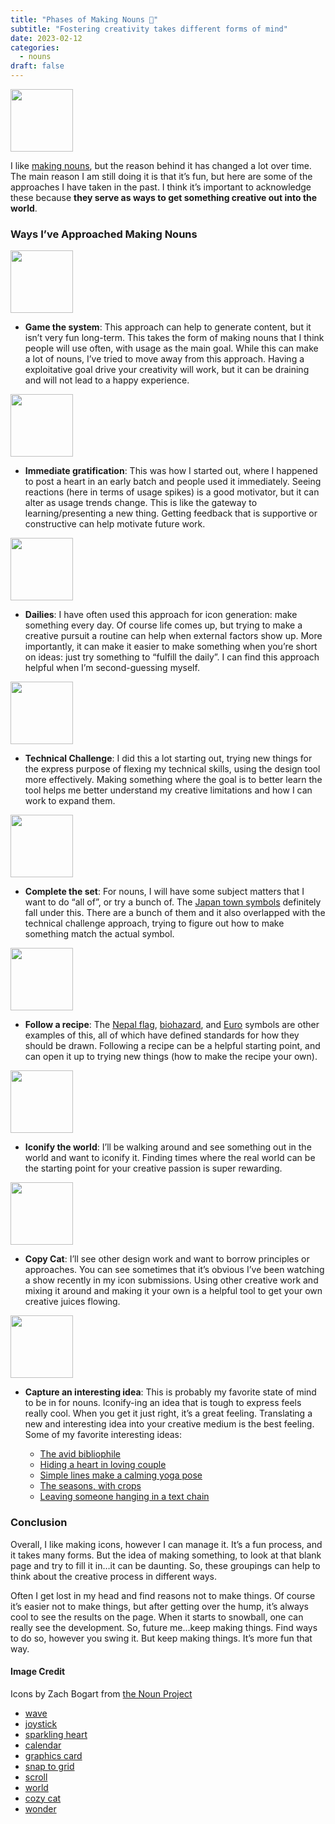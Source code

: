 ```yaml
---
title: "Phases of Making Nouns 🖤"
subtitle: "Fostering creativity takes different forms of mind"
date: 2023-02-12
categories:
  - nouns
draft: false
---
```


![](49 - wave.svg){fig-align="center" width="100"} 

I like [making nouns](/nouns), but the reason behind it has changed a lot over time. The main reason I am still doing it is that it's fun, but here are some of the approaches I have taken in the past. I think it's important to acknowledge these because **they serve as ways to get something creative out into the world**.

### Ways I've Approached Making Nouns

![](05 - joystick.svg){fig-align="center" width="100"}

- **Game the system**: This approach can help to generate content, but it isn't very fun long-term. This takes the form of making nouns that I think people will use often, with usage as the main goal. While this can make a lot of nouns, I've tried to move away from this approach. Having a exploitative goal drive your creativity will work, but it can be draining and will not lead to a happy experience.

![](20 - sparkling heart.svg){fig-align="center" width="100"} 

- **Immediate gratification**: This was how I started out, where I happened to post a heart in an early batch and people used it immediately. Seeing reactions (here in terms of usage spikes) is a good motivator, but it can alter as usage trends change. This is like the gateway to learning/presenting a new thing. Getting feedback that is supportive or constructive can help motivate future work.

![](64 - calendar.svg){fig-align="center" width="100"} 

- **Dailies**: I have often used this approach for icon generation: make something every day. Of course life comes up, but trying to make a creative pursuit a routine can help when external factors show up. More importantly, it can make it easier to make something when you're short on ideas: just try something to "fulfill the daily". I can find this approach helpful when I'm second-guessing myself.

![](29 - graphics card.svg){fig-align="center" width="100"} 

- **Technical Challenge**: I did this a lot starting out, trying new things for the express purpose of flexing my technical skills, using the design tool more effectively. Making something where the goal is to better learn the tool helps me better understand my creative limitations and how I can work to expand them.

![](64 - snap to grid.svg){fig-align="center" width="100"} 

- **Complete the set**: For nouns, I will have some subject matters that I want to do "all of", or try a bunch of. The [Japan town symbols](https://thenounproject.com/browse/collection-icon/japanese-towns-136265/?p=1) definitely fall under this. There are a bunch of them and it also overlapped with the technical challenge approach, trying to figure out how to make something match the actual symbol.

![](16 - scroll.svg){fig-align="center" width="100"} 

- **Follow a recipe**: The [Nepal flag](https://thenounproject.com/icon/flag-of-nepal-3653123/), [biohazard](https://thenounproject.com/icon/biohazard-2440740/), and [Euro](https://thenounproject.com/icon/euro-4449842/) symbols are other examples of this, all of which have defined standards for how they should be drawn. Following a recipe can be a helpful starting point, and can open it up to trying new things (how to make the recipe your own).

![](29 - world.svg){fig-align="center" width="100"} 

- **Iconify the world**: I'll be walking around and see something out in the world and want to iconify it. Finding times where the real world can be the starting point for your creative passion is super rewarding.

![](56 - cozy cat.svg){fig-align="center" width="100"} 

- **Copy Cat**: I'll see other design work and want to borrow principles or approaches. You can see sometimes that it's obvious I've been watching a show recently in my icon submissions. Using other creative work and mixing it around and making it your own is a helpful tool to get your own creative juices flowing.

![](68 - wonder.svg){fig-align="center" width="100"} 

- **Capture an interesting idea**: This is probably my favorite state of mind to be in for nouns. Iconify-ing an idea that is tough to express feels really cool. When you get it just right, it's a great feeling. Translating a new and interesting idea into your creative medium is the best feeling. Some of my favorite interesting ideas:

    - [The avid bibliophile](https://thenounproject.com/icon/reader-4656580/)
    - [Hiding a heart in loving couple](https://thenounproject.com/icon/love-4609033/)
    - [Simple lines make a calming yoga pose](https://thenounproject.com/icon/lotus-pose-3098225/)
    - [The seasons, with crops](https://thenounproject.com/icon/seasons-2700671/)
    - [Leaving someone hanging in a text chain](https://thenounproject.com/icon/ghosted-5478561/)

### Conclusion

Overall, I like making icons, however I can manage it. It's a fun process, and it takes many forms. But the idea of making something, to look at that blank page and try to fill it in...it can be daunting. So, these groupings can help to think about the creative process in different ways.

Often I get lost in my head and find reasons not to make things. Of course it's easier not to make things, but after getting over the hump, it's always cool to see the results on the page. When it starts to snowball, one can really see the development. So, future me...keep making things. Find ways to do so, however you swing it. But keep making things. It's more fun that way.



#### Image Credit

Icons by Zach Bogart from [the Noun Project](https://thenounproject.com/zachbogart)

- [wave](https://thenounproject.com/icon/wave-4449445/)
- [joystick](https://thenounproject.com/icon/joystick-4449841/)
- [sparkling heart](https://thenounproject.com/icon/sparkling-heart-4449582/)
- [calendar](https://thenounproject.com/icon/calendar-3644643/)
- [graphics card](https://thenounproject.com/icon/graphics-card-2732978/)
- [snap to grid](https://thenounproject.com/icon/snap-to-grid-3169921/)
- [scroll](https://thenounproject.com/icon/scroll-4963290/)
- [world](https://thenounproject.com/icon/world-5323889/)
- [cozy cat](https://thenounproject.com/icon/cozy-cat-3644628/)
- [wonder](https://thenounproject.com/icon/wonder-4181236/)
    